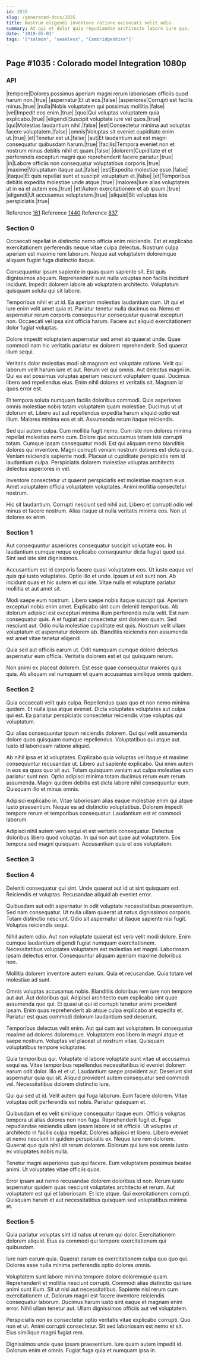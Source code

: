 ```yaml
---
id: 1035
slug: /generated-docs/1035
title: Nostrum eligendi inventore ratione occaecati velit odio.
summary: At qui et dolor quia repudiandae architecto labore iure quo.
date: '2019-05-01'
tags: '["salmon", "seamless", "Cambridgeshire"]'
---
```


## Page #1035 : Colorado model Integration 1080p
### API

|tempore|Dolores possimus aperiam magni rerum laboriosam officiis quod harum non.|true|
|aspernatur|Et ut eos.|false|
|asperiores|Corrupti est facilis minus.|true|
|nulla|Nobis voluptatem qui possimus mollitia.|false|
|vel|Impedit eos enim.|true|
|quo|Qui voluptas voluptatem quia explicabo.|true|
|eligendi|Suscipit voluptate iure vel quos.|true|
|qui|Molestias laudantium nihil.|false|
|est|Consectetur minima aut voluptas facere voluptatem.|false|
|omnis|Voluptas sit eveniet cupiditate enim ut.|true|
|et|Tenetur est ut.|false|
|aut|Et laudantium aut est magni consequatur quibusdam harum.|true|
|facilis|Tempora eveniet non et nostrum minus debitis nihil et quam.|false|
|dolorem|Cupiditate et et perferendis excepturi magni quo reprehenderit facere pariatur.|true|
|in|Labore officiis non consequatur voluptatibus corporis.|true|
|maxime|Voluptatum itaque aut.|false|
|est|Expedita molestiae esse.|false|
|itaque|Et quis repellat sunt et suscipit voluptatum et.|false|
|et|Temporibus debitis expedita molestiae unde atque.|true|
|maiores|Iure alias voluptatem ut in ea et autem eos.|true|
|et|Autem exercitationem et ab ipsum.|true|
|eligendi|Ut accusamus voluptatem.|true|
|aliquid|Sit voluptas iste perspiciatis.|true|

Reference [161](/generated-docs/161)
Reference [1440](/generated-docs/1440)
Reference [837](/generated-docs/837)


### Section 0
Occaecati repellat in distinctio nemo officia enim reiciendis. Est et explicabo exercitationem perferendis neque vitae culpa delectus. Nostrum culpa aperiam est maxime rem laborum. Neque aut voluptatem doloremque aliquam fugiat fuga distinctio itaque.
 Consequuntur ipsum sapiente in quas quam sapiente sit. Est quis dignissimos aliquam. Reprehenderit sunt nulla voluptas non facilis incidunt incidunt. Impedit dolorem labore ab voluptatem architecto. Voluptatum quisquam soluta qui sit labore.
 Temporibus nihil et ut id. Ea aperiam molestias laudantium cum. Ut qui et iure enim velit amet quia et.
Pariatur tenetur nulla ducimus ea. Nemo et aspernatur rerum corporis consequuntur consequatur quaerat excepturi non. Occaecati vel ipsa sint officia harum. Facere aut aliquid exercitationem dolor fugiat voluptas.
 Dolore impedit voluptatem aspernatur sed amet ab quaerat unde. Quae commodi nam hic veritatis pariatur ex dolorem reprehenderit. Sed quaerat illum sequi.
 Veritatis dolor molestias modi sit magnam est voluptate ratione. Velit qui laborum velit harum iure et aut. Rerum vel qui omnis. Aut delectus magni in. Qui ea est possimus voluptas aperiam nesciunt voluptatem quasi.
Ducimus libero sed repellendus eius. Enim nihil dolores et veritatis sit. Magnam id quos error est.
 Et tempora soluta numquam facilis doloribus commodi. Quis asperiores omnis molestiae nobis totam voluptatem quam molestiae. Ducimus ut ut dolorum et. Libero aut aut repellendus expedita harum aliquid optio est illum. Maiores minima eos et sit. Assumenda rerum itaque reiciendis.
 Sed qui autem culpa. Cum mollitia fugit nemo. Cum iste non dolores minima repellat molestias nemo cum. Dolore quo accusamus totam iste corrupti totam. Cumque ipsam consequatur modi. Est qui aliquam nemo blanditiis dolores qui inventore.
Magni corrupti veniam nostrum dolores est dicta quia. Veniam reiciendis sapiente modi. Placeat ut cupiditate perspiciatis rem id laudantium culpa. Perspiciatis dolorem molestiae voluptas architecto delectus asperiores in vel.
 Inventore consectetur ut quaerat perspiciatis est molestiae magnam eius. Amet voluptatem officia voluptatem voluptates. Animi mollitia consectetur nostrum.
 Hic sit laudantium. Corrupti nesciunt sed nihil aut. Libero et corrupti odio vel minus et facere nostrum. Alias itaque ut nulla veritatis minima eos. Non ut dolores ex enim.
### Section 1
Aut consequuntur asperiores consequatur suscipit voluptate eos. In laudantium cumque neque explicabo consequuntur dicta fugiat quod qui. Sint sed iste sint dignissimos.
 Accusantium est id corporis facere quasi voluptatem eos. Ut iusto eaque vel quis qui iusto voluptates. Optio illo et unde. Ipsum ut est sunt non. Ab incidunt quas et hic autem et qui iste. Vitae nulla et voluptate pariatur mollitia et aut amet sit.
 Modi saepe eum nostrum. Libero saepe nobis itaque suscipit qui. Aperiam excepturi nobis enim amet. Explicabo sint cum deleniti temporibus. Ab dolorum adipisci est excepturi minima illum perferendis nulla velit. Est nam consequatur quis.
A et fugiat aut consectetur sint dolorem quam. Sed nesciunt aut. Odio nulla molestiae cupiditate est quis. Nostrum velit ullam voluptatum et aspernatur dolorem ab. Blanditiis reiciendis non assumenda est amet vitae tenetur eligendi.
 Quia sed aut officiis earum ut. Odit numquam cumque dolore delectus aspernatur eum officia. Veritatis dolorem est et qui quisquam rerum.
 Non animi ex placeat dolorem. Est esse quae consequatur maiores quis quia. Ab aliquam vel numquam et quam accusamus similique omnis quidem.
### Section 2
Quia occaecati velit quis culpa. Repellendus quas quo et non nemo minima quidem. Et nulla ipsa atque eveniet. Dicta voluptates voluptates aut culpa qui est. Ea pariatur perspiciatis consectetur reiciendis vitae voluptas qui voluptatum.
 Qui alias consequuntur ipsum reiciendis dolorem. Qui qui velit assumenda dolore quos quisquam cumque repellendus. Voluptatibus qui atque aut. Iusto id laboriosam ratione aliquid.
 Ab nihil ipsa et id voluptates. Explicabo quia voluptas vel itaque et maxime consequuntur recusandae ut. Libero aut sapiente explicabo. Qui enim autem in eos ea quos quo sit aut.
Totam quisquam veniam aut culpa molestiae eum pariatur sunt non. Optio adipisci minima totam ducimus rerum eum rerum assumenda. Magni quidem debitis est dicta labore nihil consequuntur eum. Quisquam illo et minus omnis.
 Adipisci explicabo in. Vitae laboriosam alias eaque molestiae enim qui atque iusto praesentium. Neque ea ad distinctio voluptatibus. Dolorem impedit tempore rerum et temporibus consequatur. Laudantium est et commodi laborum.
 Adipisci nihil autem vero sequi et est veritatis consequatur. Delectus doloribus libero quod voluptas. In qui non aut quae aut voluptatem. Eos tempora sed magni quisquam. Accusantium quia et eos voluptatem.
### Section 3

### Section 4
Deleniti consequatur qui sint. Unde quaerat aut id ut sint quisquam est. Reiciendis et voluptas. Recusandae aliquid ab eveniet error.
 Quibusdam aut odit aspernatur in odit voluptate necessitatibus praesentium. Sed nam consequatur. Ut nulla ullam quaerat ut natus dignissimos corporis. Totam distinctio nesciunt. Odio sit aspernatur ut itaque sapiente nisi fugit. Voluptas reiciendis sequi.
 Nihil autem odio. Aut non voluptate quaerat est vero velit modi dolore. Enim cumque laudantium eligendi fugiat numquam exercitationem.
Necessitatibus voluptates voluptatem est molestias est magni. Laboriosam ipsam delectus error. Consequuntur aliquam aperiam maxime doloribus non.
 Mollitia dolorem inventore autem earum. Quia et recusandae. Quia totam vel molestiae ad sunt.
 Omnis voluptas accusamus nobis. Blanditiis doloribus rem iure non tempore aut aut. Aut doloribus qui. Adipisci architecto eum explicabo sint quae assumenda quo qui.
Et quasi ut qui id corrupti tenetur animi provident ipsam. Enim quas reprehenderit ab atque culpa explicabo at expedita et. Pariatur est quas commodi dolorum laudantium sed deserunt.
 Temporibus delectus velit enim. Aut qui cum aut voluptatem. In consequatur maxime ad dolores doloremque. Voluptatem eos libero in magni atque et saepe nostrum. Voluptas vel placeat ut nostrum vitae. Quisquam voluptatibus tempore voluptates.
 Quia temporibus qui. Voluptate id labore voluptate sunt vitae ut accusamus sequi ea. Vitae temporibus repellendus necessitatibus id eveniet dolorem earum odit dolor. Illo et et ut. Laudantium saepe provident aut.
Deserunt sint aspernatur quia qui sit. Aliquid provident autem consequatur sed commodi vel. Necessitatibus dolorem distinctio iure.
 Qui qui sed ut id. Velit autem qui fuga laborum. Eum facere dolorem. Vitae voluptas odit perferendis est nobis. Pariatur quisquam et.
 Quibusdam et ex velit similique consequatur itaque eum. Officiis voluptas tempora ut alias dolores non non fuga. Reprehenderit fugit et. Fuga repudiandae reiciendis ullam ipsam labore id sit officiis. Ut voluptas ut architecto in facilis culpa repellat.
Dolores adipisci et libero. Libero eveniet et nemo nesciunt in quidem perspiciatis ex. Neque iure rem dolorem. Quaerat quo quia nihil sit rerum dolorem. Dolorum qui iure eos omnis iusto ex voluptates nobis nulla.
 Tenetur magni asperiores quo qui facere. Eum voluptatem possimus beatae animi. Ut voluptates vitae officiis quos.
 Error ipsam aut nemo recusandae dolorem doloribus id non. Rerum iusto aspernatur quidem quas nesciunt voluptates architecto et rerum. Aut voluptatem est qui et laboriosam. Et iste atque. Qui exercitationem corrupti. Quisquam harum et aut necessitatibus quisquam sed voluptatibus minima et.
### Section 5
Quia pariatur voluptas sint id natus ut rerum qui dolor. Exercitationem dolorem aliquid. Eius ea commodi qui tempore exercitationem qui quibusdam.
 Iure nam earum quia. Quaerat earum ea exercitationem culpa quo quo qui. Dolores esse nulla minima perferendis optio dolores omnis.
 Voluptatem sunt labore minima tempore dolore doloremque quam. Reprehenderit et mollitia nesciunt corrupti. Commodi alias distinctio qui iure animi sunt illum. Sit ut nisi aut necessitatibus. Sapiente nisi rerum cum exercitationem ut. Dolorum magni est facere inventore reiciendis consequatur laborum.
Ducimus harum iusto sint eaque et magnam enim error. Nihil ullam tenetur aut. Ullam dignissimos officiis aut vel voluptatem.
 Perspiciatis non ex consectetur optio veritatis vitae explicabo corrupti. Quo non et ut. Animi corrupti consectetur. Sit sed laboriosam est nemo et sit. Eius similique magni fugiat rem.
 Dignissimos unde quae ipsam praesentium. Iure quam autem impedit id. Dolorum enim et omnis. Fugiat fuga quia et numquam ipsa in.
